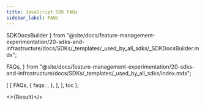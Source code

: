 ```yaml
---
title: JavaScript SDK FAQs
sidebar_label: FAQs
---
```

  SDKDocsBuilder
} from "@site/docs/feature-management-experimentation/20-sdks-and-infrastructure/docs/SDKs/_templates/_used_by_all_sdks/_SDKDocsBuilder.mdx";

  FAQs,
} from "@site/docs/feature-management-experimentation/20-sdks-and-infrastructure/docs/SDKs/_templates/_used_by_all_sdks/index.mdx";



  [
    [
      FAQs,
      {
        faqs: <JavaScriptFaqs />,
      },
    ],
  ],
  toc
);

<>{Result}</>